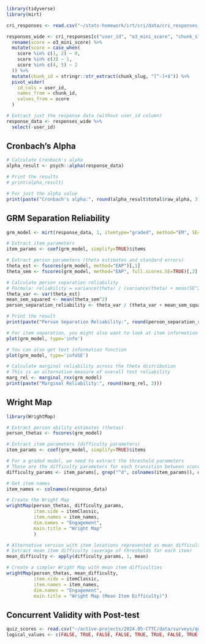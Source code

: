 ```r
library(tidyverse)
library(mirt)

cri_responses <- read.csv("~/stats-homework/irt/cri/data/cri_responses_w_o3_scores.csv")

responses_wide <- cri_responses[c("user_id", "o3_mini_score", "chunk_slug")] %>%
  rename(score = o3_mini_score) %>%
  mutate(score = case_when(
    score %in% c(1, 2) ~ 0,
    score %in% c(3) ~ 1,
    score %in% c(4, 5) ~ 2
  )) %>%
  mutate(chunk_id = stringr::str_extract(chunk_slug, "[^-]+$")) %>%
  pivot_wider(
    id_cols = user_id,
    names_from = chunk_id,
    values_from = score
  )

# Extract just the response data (without user_id column)
response_data <- responses_wide %>% 
  select(-user_id)
```

## Cronbach's Alpha
```r
# Calculate Cronbach's alpha
alpha_result <- psych::alpha(response_data)

# Print the results
# print(alpha_result)

# For just the alpha value
print(paste("Cronbach's alpha:", round(alpha_result$total$raw_alpha, 3)))
```

## GRM Separation Reliability
```r
grm_model <- mirt(response_data, 1, itemtype="graded", method="EM", SE=TRUE) 
```

```r
# Extract item parameters
item_params <- coef(grm_model, simplify=TRUE)$items

# Extract person parameters (theta estimates and standard errors)
theta_est <- fscores(grm_model, method="EAP")[,1]
theta_sem <- fscores(grm_model, method="EAP", full.scores.SE=TRUE)[,2]

# Calculate person separation reliability
# Formula: reliability = variance(theta) / (variance(theta) + mean(SE^2))
theta_var <- var(theta_est)
mean_sem_squared <- mean(theta_sem^2)
person_separation_reliability <- theta_var / (theta_var + mean_sem_squared)

# Print the result
print(paste("Person Separation Reliability:", round(person_separation_reliability, 3)))

# For item separation, you might also want to look at item information functions
plot(grm_model, type='info')

# You can also get test information function
plot(grm_model, type='infoSE')

# Calculate marginal reliability across the theta distribution
# This is an alternative measure of overall test reliability
marg_rel <- marginal_rxx(grm_model)
print(paste("Marginal Reliability:", round(marg_rel, 3)))
```
## Wright Map
```r
library(WrightMap)

# Extract person ability estimates (thetas)
person_thetas <- fscores(grm_model)

# Extract item parameters (difficulty parameters)
item_params <- coef(grm_model, simplify=TRUE)$items

# For a graded model, we need to extract the threshold parameters
# These are the difficulty parameters for each transition between score categories
difficulty_params <- item_params[, grep("^d", colnames(item_params)), drop=FALSE]

# Get item names
item_names <- colnames(response_data)

# Create the Wright Map
wrightMap(person_thetas, difficulty_params, 
          item.side = itemClassic, 
          item.names = item_names,
          dim.names = "Engagement",
          main.title = "Wright Map"
          )
```


```r
# Alternative version with item locations represented as mean difficulty
# Extract mean item difficulty (average of thresholds for each item)
mean_difficulty <- apply(difficulty_params, 1, mean)

# Create a simpler Wright Map with mean item difficulties
wrightMap(person_thetas, mean_difficulty,
          item.side = itemClassic,
          item.names = item_names,
          dim.names = "Engagement",
          main.title = "Wright Map (Mean Item Difficulty)")
```


## Concurrent Validity with Post-test

```r
quiz_scores <- read.csv("~/active-projects/2024.05-CTTC/data/surveys/quiz_scores.csv")
logical_values <- c(FALSE, TRUE, FALSE, FALSE, TRUE, TRUE, FALSE, TRUE, TRUE, FALSE, TRUE, FALSE, FALSE, FALSE, TRUE, FALSE)
```





